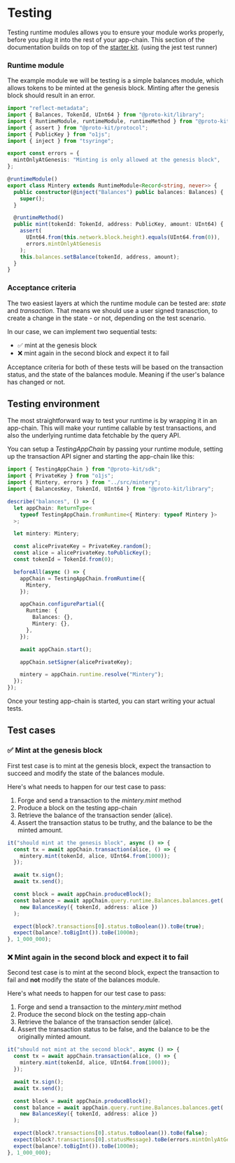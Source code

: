 # Testing

Testing runtime modules allows you to ensure your module works properly, before
you plug it into the rest of your app-chain. This section of the documentation
builds on top of the [starter kit](/docs/quickstart). (using the jest test runner)

### Runtime module

The example module we will be testing is a simple balances module, which allows
tokens to be minted at the genesis block. Minting after the genesis block should
result in an error.

```typescript showLineNumbers filename="mintery.ts"
import "reflect-metadata";
import { Balances, TokenId, UInt64 } from "@proto-kit/library";
import { RuntimeModule, runtimeModule, runtimeMethod } from "@proto-kit/module";
import { assert } from "@proto-kit/protocol";
import { PublicKey } from "o1js";
import { inject } from "tsyringe";

export const errors = {
  mintOnlyAtGenesis: "Minting is only allowed at the genesis block",
};

@runtimeModule()
export class Mintery extends RuntimeModule<Record<string, never>> {
  public constructor(@inject("Balances") public balances: Balances) {
    super();
  }

  @runtimeMethod()
  public mint(tokenId: TokenId, address: PublicKey, amount: UInt64) {
    assert(
      UInt64.from(this.network.block.height).equals(UInt64.from(0)),
      errors.mintOnlyAtGenesis
    );
    this.balances.setBalance(tokenId, address, amount);
  }
}

```

### Acceptance criteria

The two easiest layers at which the runtime module can be tested are: _state_ and _transaction_.
That means we should use a user signed tranasction, to create a change in the state - or not, depending
on the test scenario.

In our case, we can implement two sequential tests:
- ✅ mint at the genesis block
- ❌ mint again in the second block and expect it to fail

Acceptance criteria for both of these tests will be based on the transaction status, 
and the state of the balances module. Meaning if the user's balance has changed or not.

## Testing environment

The most straightforward way to test your runtime is by wrapping it in an app-chain. 
This will make your runtime callable by test transactions, and also the underlying runtime data
fetchable by the query API.

You can setup a _TestingAppChain_ by passing your runtime module, setting up the
transaction API signer and starting the app-chain like this:

```typescript showLineNumbers filename="mintery.test.ts"
import { TestingAppChain } from "@proto-kit/sdk";
import { PrivateKey } from "o1js";
import { Mintery, errors } from "../src/mintery";
import { BalancesKey, TokenId, UInt64 } from "@proto-kit/library";

describe("balances", () => {
  let appChain: ReturnType<
    typeof TestingAppChain.fromRuntime<{ Mintery: typeof Mintery }>
  >;

  let mintery: Mintery;

  const alicePrivateKey = PrivateKey.random();
  const alice = alicePrivateKey.toPublicKey();
  const tokenId = TokenId.from(0);

  beforeAll(async () => {
    appChain = TestingAppChain.fromRuntime({
      Mintery,
    });

    appChain.configurePartial({
      Runtime: {
        Balances: {},
        Mintery: {},
      },
    });

    await appChain.start();

    appChain.setSigner(alicePrivateKey);

    mintery = appChain.runtime.resolve("Mintery");
  });
});

```

Once your testing app-chain is started, you can start writing your actual tests.

## Test cases

### ✅ Mint at the genesis block

First test case is to mint at the genesis block, expect the transaction to succeed
and modify the state of the balances module. 

Here's what needs to happen for our test case to pass:
1. Forge and send a transaction to the _mintery.mint_ method
2. Produce a block on the testing app-chain
3. Retrieve the balance of the transaction sender (alice).
4. Assert the transaction status to be truthy, and the balance to be the minted amount.

```typescript showLineNumbers filename="mintery.test.ts"
it("should mint at the genesis block", async () => {
  const tx = await appChain.transaction(alice, () => {
    mintery.mint(tokenId, alice, UInt64.from(1000));
  });

  await tx.sign();
  await tx.send();

  const block = await appChain.produceBlock();
  const balance = await appChain.query.runtime.Balances.balances.get(
    new BalancesKey({ tokenId, address: alice })
  );

  expect(block?.transactions[0].status.toBoolean()).toBe(true);
  expect(balance?.toBigInt()).toBe(1000n);
}, 1_000_000);
```

### ❌ Mint again in the second block and expect it to fail

Second test case is to mint at the second block, expect the transaction to fail
and **not** modify the state of the balances module. 

Here's what needs to happen for our test case to pass:
1. Forge and send a transaction to the _mintery.mint_ method
2. Produce the second block on the testing app-chain
3. Retrieve the balance of the transaction sender (alice).
4. Assert the transaction status to be false, and the balance to be the originally minted amount.

```typescript showLineNumbers filename="mintery.test.ts"
it("should not mint at the second block", async () => {
  const tx = await appChain.transaction(alice, () => {
    mintery.mint(tokenId, alice, UInt64.from(1000));
  });

  await tx.sign();
  await tx.send();

  const block = await appChain.produceBlock();
  const balance = await appChain.query.runtime.Balances.balances.get(
    new BalancesKey({ tokenId, address: alice })
  );

  expect(block?.transactions[0].status.toBoolean()).toBe(false);
  expect(block?.transactions[0].statusMessage).toBe(errors.mintOnlyAtGenesis);
  expect(balance?.toBigInt()).toBe(1000n);
}, 1_000_000);
```
